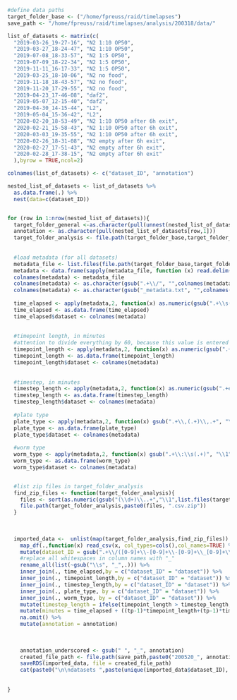 

```r

#define data paths
target_folder_base <- ("/home/fpreuss/raid/timelapses")
save_path <- "/home/fpreuss/raid/timelapses/analysis/200318/data/"

list_of_datasets <- matrix(c(
  "2019-03-26_19-27-16", "N2 1:10 OP50",
  "2019-03-27_18-24-47", "N2 1:10 OP50",
  "2019-07-08_18-33-57", "N2 1:5 OP50",
  "2019-07-09_18-22-34", "N2 1:5 OP50",
  "2019-11-11_16-17-33", "N2 1:5 OP50",
  "2019-03-25_18-10-06", "N2 no food",
  "2019-11-18_18-43-57", "N2 no food",
  "2019-11-20_17-29-55", "N2 no food",
  "2019-04-23_17-46-08", "daf2",
  "2019-05-07_12-15-40", "daf2",
  "2019-04-30_14-15-44", "L2",
  "2019-05-04_15-36-42", "L2",
  "2020-02-20_18-53-49", "N2 1:10 OP50 after 6h exit",
  "2020-02-21_15-58-43", "N2 1:10 OP50 after 6h exit",
  "2020-03-03_19-35-55", "N2 1:10 OP50 after 6h exit",
  "2020-02-26_18-31-08", "N2 empty after 6h exit",
  "2020-02-27_17-51-43", "N2 empty after 6h exit",
  "2020-02-28_17-38-15", "N2 empty after 6h exit"
  ),byrow = TRUE,ncol=2)

colnames(list_of_datasets) <- c("dataset_ID", "annotation")

nested_list_of_datasets <- list_of_datasets %>%
  as.data.frame(.) %>%
  nest(data=c(dataset_ID))


for (row in 1:nrow(nested_list_of_datasets)){
  target_folder_general <-as.character(pull(unnest(nested_list_of_datasets[row,2],cols=c(data))))
  annotation <- as.character(pull(nested_list_of_datasets[row,1]))
  target_folder_analysis <- file.path(target_folder_base,target_folder_general, "analysis")
  
  
  #load metadata (for all datasets)
  metadata_file <- list.files(file.path(target_folder_base,target_folder_general),pattern=".+\\_metadata.txt$", full.names = TRUE)
  metadata <- data.frame(sapply(metadata_file, function (x) read.delim(x,header=FALSE,check.names = FALSE)))
  colnames(metadata) <- metadata_file
  colnames(metadata) <- as.character(gsub(".+\\/", "",colnames(metadata)))
  colnames(metadata) <- as.character(gsub("_metadata.txt", "",colnames(metadata)))
  
  time_elapsed <- apply(metadata,2, function(x) as.numeric(gsub(".+\\s([0-9]+).*", "\\1",x[grepl("Time elapsed.+\\:\\s(.+)",x)])))
  time_elapsed <- as.data.frame(time_elapsed)
  time_elapsed$dataset <- colnames(metadata)
  
  
  #timepoint length, in minutes
  #attention to divide everything by 60, because this value is entered in seconds
  timepoint_length <- apply(metadata,2, function(x) as.numeric(gsub(".+\\:\\s(.+)", "\\1",x[grepl("Timepoint length\\:\\s(.+)\\.",x)])))/60
  timepoint_length <- as.data.frame(timepoint_length)
  timepoint_length$dataset <- colnames(metadata)
  
  
  #timestep, in minutes
  timestep_length <- apply(metadata,2, function(x) as.numeric(gsub(".+every(.+)minutes\\.", "\\1",x[grepl(".+every(.+)minutes\\.",x)])))
  timestep_length <- as.data.frame(timestep_length)
  timestep_length$dataset <- colnames(metadata)
  
  #plate type
  plate_type <- apply(metadata,2, function(x) gsub(".+\\,(.+)\\,.+", "\\1",x[grepl("Timelapse plate type\\:",x)]))
  plate_type <- as.data.frame(plate_type)
  plate_type$dataset <- colnames(metadata)
  
  #worm type
  worm_type <- apply(metadata,2, function(x) gsub(".+\\:\\s(.+)", "\\1",x[grepl("Used line\\:",x)]))
  worm_type <- as.data.frame(worm_type)
  worm_type$dataset <- colnames(metadata)


  #list zip files in target_folder_analysis
  find_zip_files <- function(target_folder_analysis){
    files <- sort(as.numeric(gsub("(\\d+)\\..+","\\1",list.files(target_folder_analysis,pattern=".zip"))))
    file.path(target_folder_analysis,paste0(files, ".csv.zip"))
  }
  
  
  
  imported_data <-  unlist(map(target_folder_analysis,find_zip_files)) %>%
    map_df(.,function(x) read_csv(x, col_types=cols(),col_names=TRUE) %>% mutate(file_name=x)) %>%
    mutate(dataset_ID = gsub(".+\\/([0-9]+\\-[0-9]+\\-[0-9]+\\_[0-9]+\\-[0-9]+\\-[0-9]+)\\/.+", "\\1",file_name)) %>%
    #replace all whitespaces in column names with "_"
    rename_all(list(~gsub("\\s", "_",.))) %>%
    inner_join(., time_elapsed,by = c("dataset_ID" = "dataset")) %>%
    inner_join(., timepoint_length,by = c("dataset_ID" = "dataset")) %>%
    inner_join(., timestep_length,by = c("dataset_ID" = "dataset")) %>%
    inner_join(., plate_type, by = c("dataset_ID" = "dataset")) %>%
    inner_join(., worm_type, by = c("dataset_ID" = "dataset")) %>%
    mutate(timestep_length = ifelse(timepoint_length > timestep_length, 0,timestep_length-timepoint_length)) %>%
    mutate(minutes = time_elapsed + ((tp-1)*timepoint_length+(tp-1)*timestep_length)) %>%
    na.omit() %>%
    mutate(annotation = annotation)
  
  
  
    annotation_underscored <- gsub(" ", "_", annotation)
    created_file_path <- file.path(save_path,paste0("200520_", annotation_underscored, "_raw_data.rds"))
    saveRDS(imported_data, file = created_file_path)
    cat(paste0("\n\ndatasets ",paste(unique(imported_data$dataset_ID), collapse=" & "), " were processed \nand saved under: ", created_file_path))
  
  
}





```

